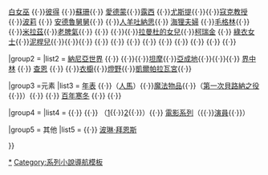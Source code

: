 {{Navbox with columns
|name=魔幻王國
|title=由 [[C·S·路易斯]]創作的《[[納尼亞傳奇|-{zh-cn:纳尼亚传奇;zh-hk:魔幻王國;zh-tw:納尼亞傳奇;}-]]》系列
|colheaderstyle=vertical-align: top; width:14.286%; padding-top: 0.3em; padding-bottom: 0.3em;

|col1header=[[獅子·女巫·魔衣櫥|<span style="white-space:normal; display:block; line-height: 1.2em; padding-bottom: 0.2em;">《獅子·女巫·魔衣櫥》]]</span><small>[[納尼亞傳奇：獅子·女巫·魔衣櫥|電影]]、{{link-en|納尼亞傳奇：獅子·女巫·魔衣櫥 (原聲帶)|The Chronicles of Narnia: The Lion, the Witch and the Wardrobe (soundtrack)|原聲帶}}、{{link-en|納尼亞傳奇：獅子·女巫·魔衣櫥 (遊戲)|The Chronicles of Narnia: The Lion, the Witch and the Wardrobe (video game)|遊戲}}</small>

|col2header=[[賈思潘王子|<span style="white-space:normal; display:block; line-height: 1.2em; padding-bottom: 0.2em;">《-{zh-cn:凯斯宾王子;zh-hk:卡斯柏王子;zh-tw:賈斯潘王子;}-》]]</span><small>[[納尼亞傳奇：賈思潘王子|電影]]、[[納尼亞傳奇：賈思潘王子 (原聲帶)|原聲帶]]、{{link-en|納尼亞傳奇：賈思潘王子 (遊戲)|The Chronicles of Narnia: Prince Caspian (video game)|遊戲}}</small>

|col3header=<span style="white-space:normal; display:block; line-height: 1.2em; padding-bottom: 0.2em;">[[黎明行者號|《-{zh-hans:黎明踏浪号;zh-hant:黎明行者號;}-》]]</span><small>[[納尼亞傳奇：黎明行者號|電影]]、{{link-en|納尼亞傳奇：黎明行者號 (原聲帶)|The Chronicles of Narnia: The Voyage of the Dawn Treader (soundtrack)|原聲帶}}、{{link-en|納尼亞傳奇：黎明行者號 (遊戲)|The Chronicles of Narnia: The Voyage of the Dawn Treader (video game)|遊戲}}</small>

|col4header=[[銀椅|<span style="white-space:normal; display:block; line-height: 1.2em; padding-bottom: 0.2em;">《銀椅》</span>]]<span style="font-size:80%; line-height: 1.3em;"></b></span>

|col5header=[[奇幻馬和傳說|<span style="white-space:normal; display:block; line-height: 1.2em; padding-bottom: 0.2em;">《-{zh-hans:能言马与男孩;zh-hant:奇幻馬和傳說;}-》]]</span></span><span style="font-size:80%; line-height: 1.3em;"></b>

|col6header=[[魔法師的外甥|<span style="white-space:normal; display:block; line-height: 1.2em; padding-bottom: 0.2em;">《魔法師的外甥》</span>]]<span style="font-size:80%; line-height: 1.3em;"></b></span>

|col7header=[[最後的戰役|<span style="white-space:normal; display:block; line-height: 1.2em; padding-bottom: 0.2em;">《最後的戰役》</span>]]<span style="font-size:80%; line-height: 1.3em;"></b></span>

|group1 = {{le|納尼亞傳奇角色列表|List of The Chronicles of Narnia characters|角色}}
|list1  =  {{le|亞斯藍|Aslan}}{{·}}[[白女巫]] {{·}}[[彼得·佩文西|彼得]] {{·}}[[蘇珊·佩文西|蘇珊]]{{·}} [[愛德蒙·佩文西|愛德蒙]]{{·}}[[露西·佩文西|露西]] {{·}}[[尤斯提·史瓜|尤斯提]]{{·}}{{le|姬兒·波爾|Jill Pole|姬兒}}{{·}}[[狄哥里·寇克|寇克教授]]{{·}}[[波莉·普朗摩|波莉]] {{·}} [[安德魯·凱特里|安德魯舅舅]]{{·}} {{le|法蘭克及海倫|Frank and Helen}}{{·}}[[人羊吐納思]]{{·}} [[海狸夫婦]] {{·}}[[毛格林]]{{·}}{{le|賈思潘王子 (角色)|Prince Caspian (character)|賈思潘王子}}{{·}}[[米拉茲]]{{·}}[[老脾氣]]{{·}} {{le|川卜金|Trumpkin}}{{·}}{{le|垂尼安勳爵|Lord Drinian}} {{·}}{{le|拉曼杜|Ramandu}}{{·}}[[拉曼杜的女兒]]{{·}}[[柯瑞金]] {{·}} [[綠衣女士]]{{·}}[[泥桿兒]]{{·}}{{le|瑞里安|Rilian}}{{·}}{{le|沙斯塔|Shasta (Narnia)}}{{·}} {{le|艾拉薇|Aravis}} {{·}} {{le|噗哩|Bree (Narnia)}}{{·}}  {{le|昏昏|Hwin}} {{·}} {{le|羅八達|Rabadash}} {{·}} {{le|逖里安|Tirian}}{{·}} {{le|埃米司|Emeth}}{{·}} {{le|席夫特|Shift (Narnia)}}{{·}} {{link-nl|迷糊|Puzzel (Narnia)|驢子迷糊}} {{·}} {{le|太息神|Tash (Narnia)}} {{·}} {{link-es|陸上大帝|Emperador más allá de los Mares}}

|group2 = {{le|納尼亞傳奇地點列表|List of places in The Chronicles of Narnia|地點}}
|list2  = [[納尼亞 (世界)|納尼亞世界]] {{·}} {{le|納尼亞 (國家)|Narnia (country)|納尼亞王國}}{{·}}{{le|亞斯藍的國度|Aslan's Country}}{{·}}[[坦摩]]{{·}}[[亞成地]]{{·}}{{le|卡羅門|Calormen}}{{·}}{{le|下界 (納尼亞)|Underland (Narnia)|下界}}{{·}} [[界中林]] {{·}} [[查恩]] {{·}} {{le|石桌 (納尼亞)|Stone Table|石桌}}{{·}}[[衣櫥 (納尼亞)|衣櫥]]{{·}}[[燈野]]{{·}}[[凱爾帕拉瓦宮]]{{·}}{{le|米拉茲的城堡|Miraz's Castle}} 

|group3 =元素
|list3  =  [[納尼亞年表|年表]] {{·}}{{le|納尼亞生物列表|List of Narnian creatures|生物}}（[[人馬 (納尼亞)|人馬]]）{{·}}[[納尼亞傳奇中的魔法物品列表|魔法物品]]{{·}}{{le|納尼亞傳奇中的戰役列表|Battles in the Chronicles of Narnia|戰役}}（[[第一次貝路納之役]]{{·}}{{le|第二次貝路納之役|Second Battle of Beruna}}）{{·}} {{le|黎明行者號 (船隻)|Dawn Treader|黎明行者號}}{{·}} [[百年寒冬]] {{·}} {{le|可嘆字|Deplorable Word}}{{·}} {{le|太洛帝|Tisroc}}

|group4 = {{le|納尼亞傳奇改編作品|Adaptations of The Chronicles of Narnia|改編}}
|list4  = {{le|獅子·女巫·魔衣櫥 (1967年電視劇)|The Lion, the Witch and the Wardrobe (1967 TV serial)|1967年電視劇}} {{·}} {{le|獅子·女巫·魔衣櫥 (1978年電影)|The Lion, the Witch and the Wardrobe (1979 film)|電視電影}}{{·}} {{le|納尼亞傳奇 (電視劇)|The Chronicles of Narnia (TV serial)|BBC電視劇}}（[[獅子·女巫·魔衣櫥 (1988年電視劇)|1]]{{·}}[[Prince Caspian/The Voyage of the Dawn Treader (1989 TV serial)|2]]{{·}}{{le|銀椅 (1990年電視劇)|The Silver Chair (1990 TV serial)|3}}）{{·}} [[納尼亞傳奇系列電影|電影系列]]（{{le|納尼亞傳奇系列電影所獲榮譽列表|List of accolades received by the Chronicles of Narnia film series|榮譽}}{{·}}[[納尼亞傳奇電影演員列表|演員]]{{·}}{{le|納尼亞傳奇系列電影的配樂|Music of The Chronicles of Narnia films|配樂}}）

|group5 = 其他
|list5  = {{le|納尼亞傳奇的宗教寓意|Religion in The Chronicles of Narnia|宗教寓意}} {{·}} [[波琳·拜恩斯]]

}}<noinclude>
{{noteTA
|1=zh-hans:雷佩契普;zh-hant:老脾氣;
|2=zh-hans:杜鲁普金;zh-hant:川卜金;
|3=zh-hans:阿斯兰;zh-hant:亞斯藍;
|4=zh-hans:凯斯宾;zh-hk:卡斯柏;zh-tw:賈思潘;
|5=zh-hans:黎明破浪号;zh-hant:黎明行者號;
|6=zh-hans:台尔马;zh-hant:坦摩;
|7=zh-hans:卡乐门;zh-hant:卡羅門;
}}
{{DEFAULTSORT:Narnia}}
[[Category:納尼亞傳奇|*]]
[[Category:系列小說導航模板]]
</noinclude>